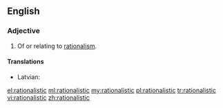 ==English==
===Adjective===
{{en-adj}}
# Of or relating to [[rationalism]].

====Translations====
{{trans-top|relating to rationalism}}
* Latvian: {{t|lv|racionālistisks}}
{{trans-mid}}
{{trans-bottom}}

[[el:rationalistic]]
[[ml:rationalistic]]
[[my:rationalistic]]
[[pl:rationalistic]]
[[tr:rationalistic]]
[[vi:rationalistic]]
[[zh:rationalistic]]